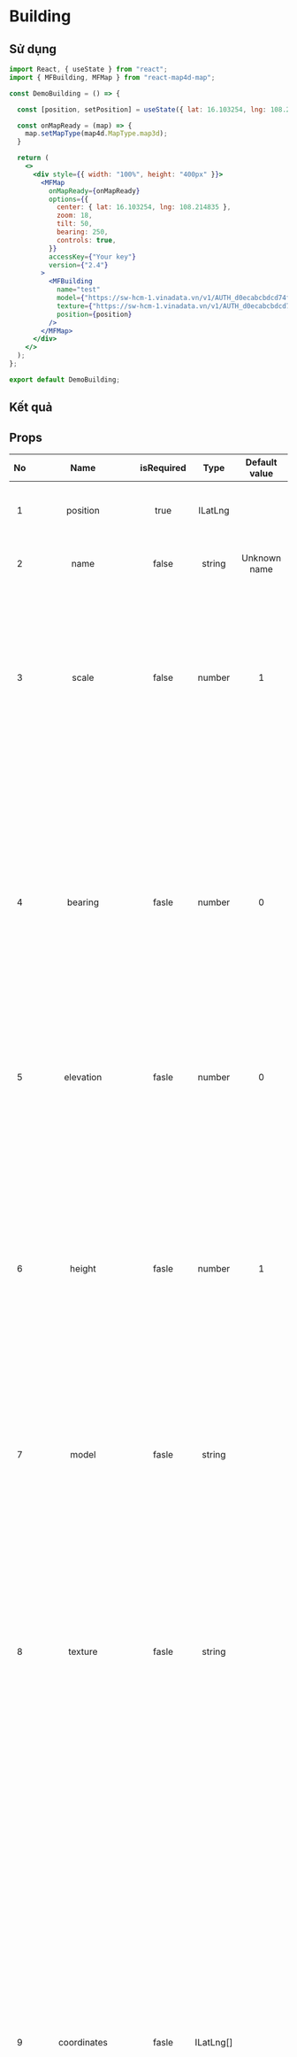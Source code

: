 # Building

## Sử dụng

```jsx filename="demo.js" copy
import React, { useState } from "react";
import { MFBuilding, MFMap } from "react-map4d-map";

const DemoBuilding = () => {

  const [position, setPosition] = useState({ lat: 16.103254, lng: 108.214835 });

  const onMapReady = (map) => {
    map.setMapType(map4d.MapType.map3d);
  }

  return (
    <>
      <div style={{ width: "100%", height: "400px" }}>
        <MFMap
          onMapReady={onMapReady}
          options={{
            center: { lat: 16.103254, lng: 108.214835 },
            zoom: 18,
            tilt: 50,
            bearing: 250,
            controls: true,
          }}
          accessKey={"Your key"}
          version={"2.4"}
        >
          <MFBuilding
            name="test"
            model={"https://sw-hcm-1.vinadata.vn/v1/AUTH_d0ecabcbdcd74f6aa6ac9a5da528eb78/sdk/models/5d26e774bb542caaf439e605.obj"}
            texture={"https://sw-hcm-1.vinadata.vn/v1/AUTH_d0ecabcbdcd74f6aa6ac9a5da528eb78/sdk/textures/5d26e775bb542caaf439e607.png"}
            position={position}
          />
        </MFMap>
      </div>
    </>
  );
};

export default DemoBuilding;

```

## Kết quả


<DemoBuilding />

## Props

| No  |          Name          | isRequired |   Type    | Default value |                                                                                                                                                                                                  Description                                                                                                                                                                                                  |
| :-: | :--------------------: | :--------: | :-------: | :-----------: | :-----------------------------------------------------------------------------------------------------------------------------------------------------------------------------------------------------------------------------------------------------------------------------------------------------------------------------------------------------------------------------------------------------------: |
|  1  |        position        |    true    |  ILatLng  |               |                                                                                                                                                                             Chỉ định một ILatLng để xác định vị trí của Building.                                                                                                                                                                             |
|  2  |          name          |   false    |  string   | Unknown name  |                                                                                                                                                                                     Chỉ định tên của Building mà bạn tạo.                                                                                                                                                                                     |
|  3  |         scale          |   false    |  number   |       1       |                                                                                                                 Chỉ định tỉ lệ của Building được vẽ ra ở trên bản đồ so với tỉ lệ thật của nó. Ví dụ khi giá trị scale là 0.5 thì Building sẽ nhỏ hơn một nửa so với kích thước thật của nó.                                                                                                                  |
|  4  |        bearing         |   fasle    |  number   |       0       |                                                                                 Chỉ định góc quay của Building khi được vẽ ra trên bản đồ theo đơn vị là Độ. Bình thường giá trị mặc định của nó là 0. Khi bạn muốn quay Building theo một hướng nào đó thì bạn chỉ cần set lại giá trị bearing trong khoảng từ 0 đến 360 độ.                                                                                 |
|  5  |       elevation        |   fasle    |  number   |       0       |                                                                                                                                                                      Chỉ định độ cao của Building so với mực nước biển theo đơn vị mét.                                                                                                                                                                       |
|  6  |         height         |   fasle    |  number   |       1       |                                                                   Chỉ định chiều cao của Building theo đơn vị là mét. Thuộc tính này chỉ có tác dụng khi Building của bạn được tạo từ một mảng ILatLng thông qua thuộc tính coordinates (hay còn gọi là Extrude Building). Nó không có tác dụng với Building được vẽ bằng Model và Texture.                                                                   |
|  7  |         model          |   fasle    |  string   |               |                                                                                                                                                                         Chỉ định một đường dẫn URL để lấy dữ liệu model cho Building.                                                                                                                                                                         |
|  8  |        texture         |   fasle    |  string   |               |                                                      Chỉ định một đường dẫn URL để lấy dữ liệu texture cho Building. Thuộc tính này chỉ được dùng khi thuộc tính model được set giá trị. Nó sẽ map texture này vào model mà bạn đã set cho Building. Nếu bạn không set giá trị texture khi đã set giá trị model thì bản đồ sẽ vẽ một building màu trắng.                                                      |
|  9  |      coordinates       |   fasle    | ILatLng[] |               | Chỉ định một mảng vị trí ILatLng để tạo một Building hình khối với mặt đáy của hình khối là mảng vị trí này. Nó kết hợp với thuộc tính height để tạo chiều cao cho hình khối đó (building này được gọi là Extrude Building). Trường hợp dùng coordinates thì sẽ không dùng đến thuộc tính texture. Nếu set giá trị cho coordinates và cả model đồng thời thì sẽ ưu tiên lấy giá trị của modelđể tạo Building. |
| 10  |        visible         |   fasle    |  boolean  |     true      |                                                                                                                                                                               Xác định Building có thể ẩn hay hiện trên bản đồ                                                                                                                                                                                |
| 11  |       draggable        |   fasle    |  boolean  |     false     |                                                                                                                                                                        Cho phép người dùng có thể kéo Building trên bản đồ hay không.                                                                                                                                                                         |
| 12  | userInteractionEnabled |   fasle    |  boolean  |     true      |                                                                                                 Cho phép người dùng có thể tương tác được với Building hay không. Khi không cho phép người dùng tương tác với Building thì tất cả các sự kiện liên quan tới Building từ phía người dùng sẽ không có tác dụng.                                                                                                 |
| 13  |        selected        |   fasle    |  boolean  |     false     |                                                                            Chỉ định Building có được hightlight hay không. Khi nó được set là true thì Building sẽ được vẽ một đường viền màu đỏ xung quanh để giúp người dùng dễ nhận biết. Còn khi nó được set giá trị là false thì nó sẽ được vẽ như một Building bình thường.                                                                             |
| 14  |         growUp         |   fasle    |  boolean  |     true      |                                                                                                                                           Quy định Building có hiệu ứng mọc hay không. Hiệu ứng này tạo cảm giác đẹp mắt hơn khi Building vừa được load lên bản đồ.                                                                                                                                           |
